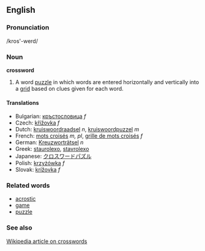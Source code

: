 ==English==
===Pronunciation===
/kros'-werd/

===Noun===
'''crossword'''

#A word [[puzzle]] in which words are entered horizontally and vertically into a [[grid]] based on clues given for each word.

====Translations====

*Bulgarian: [[кръстословица]] ''f''
*Czech: [[křížovka]] ''f'' 
*Dutch: [[kruiswoordraadsel]] ''n'', [[kruiswoordpuzzel]] ''m''
*French: [[mots croisés]] ''m, pl'', [[grille de mots croisés]] ''f''
*German: [[Kreuzworträtsel]] ''n''
*Greek: [[staurolexo]], [[stavrolexo]]
*Japanese: [[クロスワードパズル]]
*Polish: [[krzyżówka]] ''f''
*Slovak: [[krížovka]] ''f'' 

===Related words===
*[[acrostic]]
*[[game]]
*[[puzzle]]

===See also===
[[w:Crossword|Wikipedia article on crosswords]]